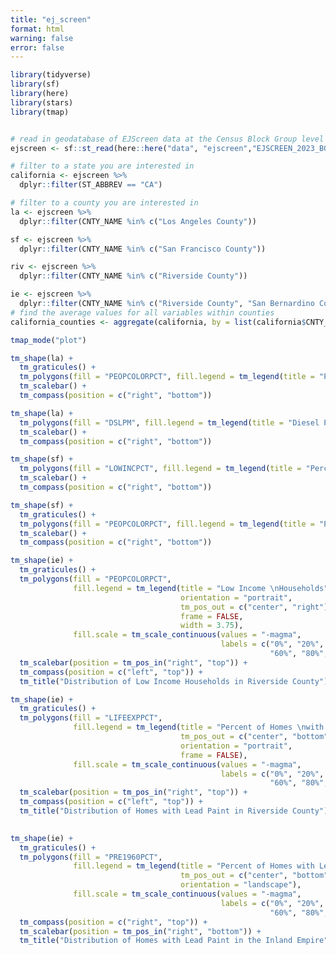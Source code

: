 ```yaml
---
title: "ej_screen"
format: html
warning: false
error: false
---
```


```r
library(tidyverse)
library(sf)
library(here)
library(stars)
library(tmap)


# read in geodatabase of EJScreen data at the Census Block Group level
ejscreen <- sf::st_read(here::here("data", "ejscreen","EJSCREEN_2023_BG_StatePct_with_AS_CNMI_GU_VI.gdb")) 

# filter to a state you are interested in
california <- ejscreen %>%
  dplyr::filter(ST_ABBREV == "CA") 

# filter to a county you are interested in
la <- ejscreen %>%
  dplyr::filter(CNTY_NAME %in% c("Los Angeles County"))

sf <- ejscreen %>%
  dplyr::filter(CNTY_NAME %in% c("San Francisco County"))

riv <- ejscreen %>%
  dplyr::filter(CNTY_NAME %in% c("Riverside County"))

ie <- ejscreen %>%
  dplyr::filter(CNTY_NAME %in% c("Riverside County", "San Bernardino County"))
# find the average values for all variables within counties
california_counties <- aggregate(california, by = list(california$CNTY_NAME), FUN = mean)
```

```r
tmap_mode("plot")
```

```r
tm_shape(la) +
  tm_graticules() +
  tm_polygons(fill = "PEOPCOLORPCT", fill.legend = tm_legend(title = "People of Color (%)")) +
  tm_scalebar() +
  tm_compass(position = c("right", "bottom"))
```

```r
tm_shape(la) +
  tm_polygons(fill = "DSLPM", fill.legend = tm_legend(title = "Diesel Particulate Matter")) +
  tm_scalebar() +
  tm_compass(position = c("right", "bottom"))
```

```r
tm_shape(sf) +
  tm_polygons(fill = "LOWINCPCT", fill.legend = tm_legend(title = "Percent of Low Income Households", orientation = "portrait")) +
  tm_scalebar() +
  tm_compass(position = c("right", "bottom"))

```

```r
tm_shape(sf) +
  tm_graticules() +
  tm_polygons(fill = "PEOPCOLORPCT", fill.legend = tm_legend(title = "People of Color (%)")) +
  tm_scalebar() +
  tm_compass(position = c("right", "bottom"))
```

```r
tm_shape(ie) +
  tm_graticules() +
  tm_polygons(fill = "PEOPCOLORPCT", 
              fill.legend = tm_legend(title = "Low Income \nHouseholds", 
                                      orientation = "portrait", 
                                      tm_pos_out = c("center", "right"),
                                      frame = FALSE,
                                      width = 3.75),
              fill.scale = tm_scale_continuous(values = "-magma", 
                                               labels = c("0%", "20%", "40%", 
                                                          "60%", "80%", "100%"))) +
  tm_scalebar(position = tm_pos_in("right", "top")) +
  tm_compass(position = c("left", "top")) +
  tm_title("Distribution of Low Income Households in Riverside County")

```

```r
tm_shape(ie) +
  tm_graticules() +
  tm_polygons(fill = "LIFEEXPPCT", 
              fill.legend = tm_legend(title = "Percent of Homes \nwith Lead Paint", 
                                      tm_pos_out = c("center", "bottom"),
                                      orientation = "portrait",
                                      frame = FALSE), 
              fill.scale = tm_scale_continuous(values = "-magma", 
                                               labels = c("0%", "20%", "40%", 
                                                          "60%", "80%", "100%"))) +
  tm_scalebar(position = tm_pos_in("right", "top")) +
  tm_compass(position = c("left", "top")) +
  tm_title("Distribution of Homes with Lead Paint in Riverside County")
  
```


```r
tm_shape(ie) +
  tm_graticules() +
  tm_polygons(fill = "PRE1960PCT", 
              fill.legend = tm_legend(title = "Percent of Homes with Lead Paint", 
                                      tm_pos_out = c("center", "bottom"),
                                      orientation = "landscape"), 
              fill.scale = tm_scale_continuous(values = "-magma", 
                                               labels = c("0%", "20%", "40%", 
                                                          "60%", "80%", "100%"))) +
  tm_compass(position = c("right", "top")) +
  tm_scalebar(position = tm_pos_in("right", "bottom")) +
  tm_title("Distribution of Homes with Lead Paint in the Inland Empire")
```



